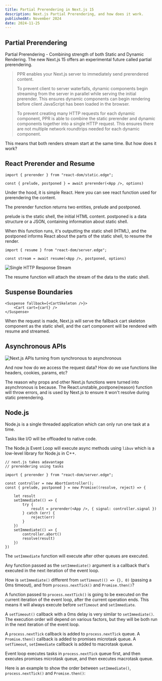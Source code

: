 ```yaml
---
title: Partial Prerendering in Next.js 15
description: Next.js Partial Prerendering, and how does it work.
publishedAt: November 2024
date: 2024-11-25
---
```


## Partial Prerendering

Partial Prerendering - Combining strength of both Static and Dynamic Rendering.
The new Next.js 15 offers an experimental future called partial prerendering.

> PPR enables your Next.js server to immediately send prerendered content. 
> 
> To prevent client to server waterfalls, dynamic components begin streaming from the server in parallel while serving the initial prerender. This ensures dynamic components can begin rendering before client JavaScript has been loaded in the browser. 
>  
> To prevent creating many HTTP requests for each dynamic component, PPR is able to combine the static prerender and dynamic components together into a single HTTP request. This ensures there are not multiple network roundtrips needed for each dynamic component. 

This means that both renders stream start at the same time. But how does it work?

## React Prerender and Resume

```tsx
import { prerender } from "react-dom/static.edge";

const { prelude, postponed } = await prerender(<App />, options)
```

Under the hood, it is simple React. Here you can see react function used for prerendering the content.

The prerender function returns two entities, prelude and postponed.

prelude is the static shell, the initial HTML content. postponed is a data structure or a JSON, containing information about static shell.

When this function runs, it's outputting the static shell (HTML), and the postponed informs React about the parts of the static shell, to resume the render.

```tsx
import { resume } from "react-dom/server.edge";

const stream = await resume(<App />, postponed, options)
```

<Image
  alt="Single HTTP Response Stream"
  src="https://utfs.io/f/oPLsS5Cstz1w0sPI5boQM1ysu7AVBJoSp2Hb86LIE4mW0ahr"
  width={665}
  height={373}
/>

The resume function will attach the stream of the data to the static shell.

## Suspense Boundaries

```tsx
<Suspense fallback={<CartSkeleton />}>
	<Cart cart={cart} />
</Suspense>
```

When the request is made, Next.js will serve the fallback cart skeleton component as the static shell, and the cart component will be rendered with resume and streamed.

## Asynchronous APIs

<Image
  alt="Next.js APIs turning from synchronous to asynchronous"
  src="https://utfs.io/f/oPLsS5Cstz1wCvxRxogWcuSlwZhBHqV4vj3KDiACIoEpJm1G"
  width={1073}
  height={565}
/>

And now how do we access the request data? How do we use functions like headers, cookies, params, etc?

The reason why props and other Next.js functions were turned into asynchronous is because. The React.unstable_postpone(reason) function will throw errors, and is used by Next.js to ensure it won't resolve during static prerendering.

## Node.js

Node.js is a single threaded application which can only run one task at a time.

Tasks like I/O will be offloaded to native code.

The Node.js Event Loop will execute async methods using `libuv` which is a low-level library for Node.js in C++.

```tsx
// next.js takes adavantage
// prerendering using tasks

import { prerender } from "react-dom/server.edge";

const controller = new AbortController();
const { prelude, postponed } = new Promise((resolve, reject) => {

	let result
	setImmediate(() => {
		try {
			result = prerender(<App />, { signal: controller.signal })
		} catch (err) {
			reject(err)
		}
	})
	setImmediate(() => {
		controller.abort()
		resolve(result)
	})
})
```

The `setImmediate` function will execute after other queues are executed.

Any function passed as the `setImmediate()` argument is a callback that's executed in the next iteration of the event loop.

How is `setImmediate()` different from `setTimeout(() => {}, 0)` (passing a 0ms timeout), and from `process.nextTick()` and `Promise.then()`?

A function passed to `process.nextTick()` is going to be executed on the current iteration of the event loop, after the current operation ends. This means it will always execute before `setTimeout` and `setImmediate`.

A `setTimeout()` callback with a 0ms delay is very similar to `setImmediate()`. The execution order will depend on various factors, but they will be both run in the next iteration of the event loop.

A `process.nextTick` callback is added to `process.nextTick` queue. A `Promise.then()` callback is added to promises microtask queue. A `setTimeout`, `setImmediate` callback is added to macrotask queue.

Event loop executes tasks in `process.nextTick` queue first, and then executes promises microtask queue, and then executes macrotask queue.

Here is an example to show the order between `setImmediate()`, `process.nextTick()` and `Promise.then()`:
